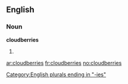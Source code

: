 ==English==

===Noun===
'''cloudberries'''

# {{plural of|[[cloudberry]]}}

[[Category:English plurals ending in "-ies"]]

[[ar:cloudberries]]
[[fr:cloudberries]]
[[no:cloudberries]]